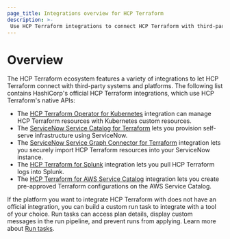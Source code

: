 ```yaml
---
page_title: Integrations overview for HCP Terraform
description: >-
 Use HCP Terraform integrations to connect HCP Terraform with third-party platforms and systems. 
---
```


# Overview

The HCP Terraform ecosystem features a variety of integrations to let HCP
Terraform connect with third-party systems and platforms. The following list
contains HashiCorp's official HCP Terraform integrations, which use HCP
Terraform's native APIs:

- The [HCP Terraform Operator for Kubernetes](/terraform/cloud-docs/integrations/kubernetes) integration can manage HCP Terraform resources with Kubernetes custom resources.
- The [ServiceNow Service Catalog for Terraform](/terraform/cloud-docs/integrations/service-now/service-catalog-terraform) lets you provision self-serve infrastructure using ServiceNow.
- The [ServiceNow Service Graph Connector for Terraform](/terraform/cloud-docs/integrations/service-now/service-graph) integration lets you securely import HCP Terraform resources into your ServiceNow instance.
- The [HCP Terraform for Splunk](/terraform/cloud-docs/integrations/splunk) integration lets you pull HCP Terraform logs into Splunk.
- The [HCP Terraform for AWS Service Catalog](/terraform/cloud-docs/integrations/aws-service-catalog) integration lets you create pre-approved Terraform configurations on the AWS Service Catalog.

If the platform you want to integrate HCP Terraform with does not have an
official integration, you can build a custom run task to integrate with a tool
of your choice. Run tasks can access plan details, display custom messages in
the run pipeline, and prevent runs from applying. Learn more about [Run
tasks](/terraform/cloud-docs/integrations/run-tasks).